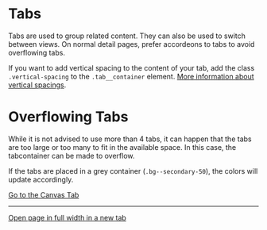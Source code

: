 
<Meta of={TabsStories} />

# Tabs

Tabs are used to group related content. They can also be used to switch between views. On normal detail pages, prefer accordeons to tabs to avoid overflowing tabs.

If you want to add vertical spacing to the content of your tab, add the class `.vertical-spacing` to the `.tab__container` element. [More information about vertical spacings](?path=/docs/layouts-spacings--page).

<Canvas of={TabsStories.Example} />

# Overflowing Tabs

While it is not advised to use more than 4 tabs, it can happen that the tabs are too large or too many to fit in the available space. In this case, the tabcontainer can be made to overflow.

If the tabs are placed in a grey container (`.bg--secondary-50`), the colors will update accordingly.

<Canvas of={TabsStories.LargeExample} />

<a href="?path=/story/components-tabs--example">Go to the Canvas Tab</a>

***

<a href="?id=components-tabs--example" target="_blank">Open page in full width in a new tab</a>

